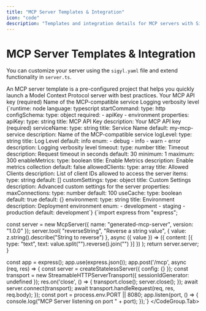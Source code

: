 ```yaml
---
title: "MCP Server Templates & Integration"
icon: "code"
description: "Templates and integration details for MCP servers with Sigyl."
---
```


# MCP Server Templates & Integration

<Callout type="info">
  You can customize your server using the <code>sigyl.yaml</code> file and extend functionality in <code>server.ts</code>.
</Callout>

<Card
  title="sigyl.yaml"
  description="MCP server config (JSON Schema for tool/server options)"
  icon="settings"
/>
<Card
  title="server.ts"
  description="Example MCP server (Express + MCP SDK)"
  icon="code"
/>

<Accordion title="What is an MCP Server Template?">
  An MCP server template is a pre-configured project that helps you quickly launch a Model Context Protocol server with best practices.
</Accordion>

<Fields>
  <Fields.Field name="apiKey" type="string" required>
    Your MCP API key (required)
  </Fields.Field>
  <Fields.Field name="serviceName" type="string" defaultValue="my-mcp-service">
    Name of the MCP-compatible service
  </Fields.Field>
  <Fields.Field name="logLevel" type="string" defaultValue="info" enum={['debug', 'info', 'warn', 'error']}>
    Logging verbosity level
  </Fields.Field>
</Fields>

<CodeGroup>
  <CodeGroup.Tab label="sigyl.yaml">
    {`runtime: node
language: typescript
startCommand:
  type: http
  configSchema:
    type: object
    required:
      - apiKey
      - environment
    properties:
      apiKey:
        type: string
        title: MCP API Key
        description: Your MCP API key (required)
      serviceName:
        type: string
        title: Service Name
        default: my-mcp-service
        description: Name of the MCP-compatible service
      logLevel:
        type: string
        title: Log Level
        default: info
        enum:
          - debug
          - info
          - warn
          - error
        description: Logging verbosity level
      timeout:
        type: number
        title: Timeout
        description: Request timeout in seconds
        default: 30
        minimum: 1
        maximum: 300
      enableMetrics:
        type: boolean
        title: Enable Metrics
        description: Enable metrics collection
        default: false
      allowedClients:
        type: array
        title: Allowed Clients
        description: List of client IDs allowed to access the server
        items:
          type: string
        default: []
      customSettings:
        type: object
        title: Custom Settings
        description: Advanced custom settings for the server
        properties:
          maxConnections:
            type: number
            default: 100
          useCache:
            type: boolean
            default: true
        default: {}
      environment:
        type: string
        title: Environment
        description: Deployment environment
        enum:
          - development
          - staging
          - production
        default: development`}
  </CodeGroup.Tab>
  <CodeGroup.Tab label="server.ts">
    {`import express from "express";

  const server = new McpServer({ name: "generated-mcp-server", version: "1.0.0" });
  server.tool(
    "reverseString",
    "Reverse a string value",
    { value: z.string().describe("String to reverse") },
    async ({ value }) => ({ content: [{ type: "text", text: value.split("").reverse().join("") }] })
  );
  return server.server;
}

const app = express();
app.use(express.json());
app.post('/mcp', async (req, res) => {
  const server = createStatelessServer({ config: {} });
  const transport = new StreamableHTTPServerTransport({ sessionIdGenerator: undefined });
  res.on('close', () => { transport.close(); server.close(); });
  await server.connect(transport);
  await transport.handleRequest(req, res, req.body);
});
const port = process.env.PORT || 8080;
app.listen(port, () => { console.log("MCP Server listening on port " + port); });`}
  </CodeGroup.Tab>
</CodeGroup> 